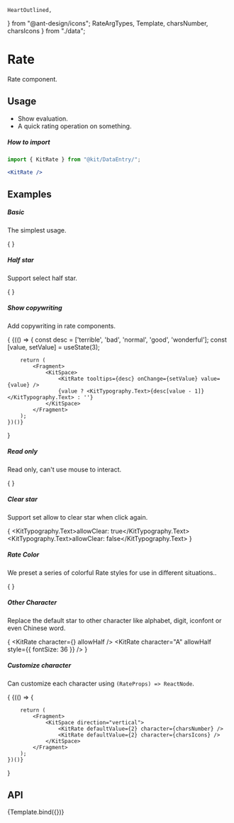     HeartOutlined,
} from "@ant-design/icons";
    RateArgTypes,
    Template,
    charsNumber,
    charsIcons
} from "./data";

<Meta
    title="Design System/DataEntry/Rate"
    argTypes={RateArgTypes}
/>

# Rate

Rate component.

## Usage

- Show evaluation.
- A quick rating operation on something.

##### How to import
```jsx
import { KitRate } from "@kit/DataEntry/";

<KitRate />
```

## Examples

##### Basic

The simplest usage.

{
<Canvas withSource="none">
    <Fragment>
        <KitSpace>
            <KitRate />
        </KitSpace>
    </Fragment>
</Canvas>
}

##### Half star

Support select half star.

{
<Canvas withSource="none">
    <Fragment>
        <KitSpace>
            <KitRate allowHalf defaultValue={2.5}/>
        </KitSpace>
    </Fragment>
</Canvas>
}

##### Show copywriting

Add copywriting in rate components.

{
<Canvas withSource="none">
    {(() => {
        const desc = ['terrible', 'bad', 'normal', 'good', 'wonderful'];
        const [value, setValue] = useState(3);

        return (
            <Fragment>
                <KitSpace>
                    <KitRate tooltips={desc} onChange={setValue} value={value} />
                    {value ? <KitTypography.Text>{desc[value - 1]}</KitTypography.Text> : ''}
                </KitSpace>
            </Fragment>
        );
    })()}
</Canvas>
}

##### Read only

Read only, can't use mouse to interact.

{
<Canvas withSource="none">
    <Fragment>
        <KitSpace>
            <KitRate disabled defaultValue={2} />
        </KitSpace>
    </Fragment>
</Canvas>
}

##### Clear star

Support set allow to clear star when click again.

{
<Canvas withSource="none">
    <Fragment>
        <KitSpace direction="vertical">
            <KitRate defaultValue={3} />
            <KitTypography.Text>allowClear: true</KitTypography.Text>
            <br/>
            <KitRate defaultValue={3} allowClear={false}/>
            <KitTypography.Text>allowClear: false</KitTypography.Text>
        </KitSpace>
    </Fragment>
</Canvas>
}

##### Rate Color

We preset a series of colorful Rate styles for use in different situations..

{
<Canvas withSource="none">
    <Fragment>
        <KitSpace direction="vertical">
            <KitRate defaultValue={3} />
            <KitRate defaultValue={3} color="red" />
            <KitRate defaultValue={3} color="green" />
            <KitRate defaultValue={3} color="blue" />
        </KitSpace>
    </Fragment>
</Canvas>
}

##### Other Character

Replace the default star to other character like alphabet, digit, iconfont or even Chinese word.

{
<Canvas withSource="none">
    <Fragment>
        <KitSpace direction="vertical">
            <KitRate character={<HeartOutlined />} allowHalf />
            <KitRate character="A" allowHalf style={{ fontSize: 36 }} />
            <KitRate character="好" allowHalf />
        </KitSpace>
    </Fragment>
</Canvas>
}

##### Customize character

Can customize each character using `(RateProps) => ReactNode`.

{
<Canvas withSource="none">
    {(() => {

        return (
            <Fragment>
                <KitSpace direction="vertical">
                    <KitRate defaultValue={2} character={charsNumber} />
                    <KitRate defaultValue={2} character={charsIcons} />
                </KitSpace>
            </Fragment>
        );
    })()}
</Canvas>
}

## API

<Canvas>
    <Story name="Rate">{Template.bind({})}</Story>
</Canvas>

<Controls story="Rate" />